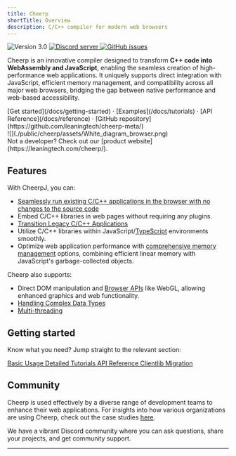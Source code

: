 ```yaml
---
title: Cheerp
shortTitle: Overview
description: C/C++ compiler for modern web browsers
---
```



<div class="not-prose flex gap-2 mb-2">
	<img
		src="https://img.shields.io/badge/version-3.0-orange"
		alt="Version 3.0"
	/>
	<a href="https://discord.leaningtech.com/">
		<img
			src="https://img.shields.io/discord/988743885121548329?color=%237289DA&logo=discord&logoColor=ffffff"
			alt="Discord server"
		/>
	</a>
	<a href="https://github.com/leaningtech/cheerp-meta/issues">
		<img
			src="https://img.shields.io/github/issues/leaningtech/cheerp-meta.svg?logo=github"
			alt="GitHub issues"
		/>
	</a>
</div>

Cheerp is an innovative compiler designed to transform **C++ code into WebAssembly and JavaScript**, enabling the seamless creation of high-performance web applications. It uniquely supports direct integration with JavaScript, efficient memory management, and compatibility across all major web browsers, bridging the gap between native performance and web-based accessibility.

<div class="m-4 flex justify-center">
	[Get started](/docs/getting-started) · [Examples](/docs/tutorials) · [API
	Reference](/docs/reference) · [GitHub
	repository](https://github.com/leaningtech/cheerp-meta/)
</div>

<div class="mx-24">![](./public/cheerp/assets/White_diagram_browser.png)</div>

<div class="text-stone-400">
	Not a developer? Check out our [product
	website](https://leaningtech.com/cheerp/).
</div>

## Features

With CheerpJ, you can:

- [Seamlessly run existing C/C++ applications in the browser with no changes to the source code]
- Embed C/C++ libraries in web pages without requiring any plugins.
- [Transition Legacy C/C++ Applications]
- Utilize C/C++ libraries within JavaScript/[TypeScript] environments smoothly.
- Optimize web application performance with [comprehensive memory management] options, combining efficient linear memory with JavaScript's garbage-collected objects.

Cheerp also supports:

- Direct DOM manipulation and [Browser APIs] like WebGL, allowing enhanced graphics and web functionality.
- [Handling Complex Data Types]
- [Multi-threading]

## Getting started

Know what you need? Jump straight to the relevant section:

<div class="not-prose grid grid-cols-2 font-medium gap-2 text-stone-100">
	<a
		href="/docs/getting-started/usage"
		class="px-8 py-6 bg-stone-800 hover:bg-stone-700 text-lg"
	>
		Basic Usage
	</a>
	<a
		href="/docs/tutorials"
		class="px-8 py-6 bg-stone-800 hover:bg-stone-700 text-lg"
	>
		Detailed Tutorials
	</a>
	<a
		href="/docs/reference"
		class="px-8 py-6 bg-stone-800 hover:bg-stone-700 text-lg"
	>
		API Reference
	</a>
	<a
		href="/docs/guides/clientlib-migration"
		class="px-8 py-6 bg-stone-800 hover:bg-stone-700 text-lg"
	>
		Clientlib Migration
	</a>
</div>

## Community

Cheerp is used effectively by a diverse range of development teams to enhance their web applications. For insights into how various organizations are using Cheerp, check out the case studies [here](https://leaningtech.com/case-studies/).

We have a vibrant Discord community where you can ask questions, share your projects, and get community support.

<LinkButton
	type="discord"
	href={DISCORD_URL}
	iconLeft="fa-brands:discord"
	label="Join our Discord server"
/>

<LinkButton
	type="secondary"
	href="https://twitter.com/leaningtech"
	iconLeft="fa-brands:twitter"
	label="Follow us on Twitter"
/>

---

[Seamlessly run existing C/C++ applications in the browser with no changes to the source code]: /docs/guides/js-interop
[Transition Legacy C/C++ Applications]: /docs/guides/clientlib-migration
[comprehensive memory management]: /docs/reference/sections/genericjs/memory-model
[TypeScript]: /docs/guides/typescript
[Browser APIs]: /docs/reference/browser-apis
[Handling Complex Data Types]: /docs/reference/sections/genericjs/genericjs-arrays
[Multi-threading]: /docs/tutorials/webworkers
